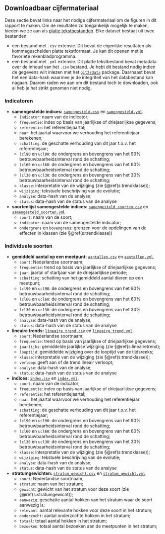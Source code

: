 ## Downloadbaar cijfermateriaal

Deze sectie bevat links naar het nodige cijfermateriaal om de figuren in dit rapport te maken.
Om de resultaten zo toegankelijk mogelijk te maken, bieden we ze aan als [platte tekstbestanden](https://nl.wikipedia.org/wiki/Platte_tekst).
Elke dataset bestaat uit twee bestanden:

- een bestand met `.csv` extensie.
  Dit bevat de eigenlijke resultaten als kommagescheiden platte tekstformaat.
  Je kan dit openen met je favoriete rekenbladprogramma.
- een bestand met `.yml` extensie.
  Dit platte tekstbestand bevat metadata over de inhoud van het `.csv` bestand.
  Je hebt dit bestand nodig indien de gegevens wilt inlezen met het [`git2rdata`](https://ropensci.github.io/git2rdata) package.
  Daarnaast bevat het een data-hash waarmee je de integriteit van het databestand kan nagaan.
  Daarom raden we aan om dit bestand toch te downloaden, ook al heb je het strikt genomen niet nodig.

### Indicatoren

- **samengestelde indices:** [`samengesteld.csv`](samengesteld.csv) en [`samengesteld.yml`](samengesteld.yml).
    - `indicator`: naam van de indicator;
    - `frequentie`: index op basis van jaarlijkse of driejaarlijkse gegevens;
    - `referentie`: het referentiejaartal;
    - `naar`: het jaartal waarvoor we verhouding het referentiejaar berekenen;
    - `schatting`: de geschatte verhouding van dit jaar t.o.v. het referentiejaar;
    - `lcl90` en `ucl90`: de ondergrens en bovengrens van het 90% betrouwbaarheidsinterval rond de schatting;
    - `lcl60` en `ucl60`: de ondergrens en bovengrens van het 60% betrouwbaarheidsinterval rond de schatting;
    - `lcl30` en `ucl30`: de ondergrens en bovengrens van het 30% betrouwbaarheidsinterval rond de schatting;
    - `klasse`: interpretatie van de wijziging (zie §\@ref(s:trendklasse));
    - `wijziging`: tekstuele beschrijving van de evolutie;
    - `analyse`: data-hash van de analyse;
    - `status`: data-hash van de status van de analyse
- **soortenlijst samengestelde indices:** [`samengesteld_soorten.csv`](samengesteld_soorten.csv) en [`samengesteld_soorten.ym`l](samengesteld_soorten.yml).
    - `soort`: naam van de soort;
    - `indicator`: naam van de samengestelde indicator;
    - `ondergrens` en `bovengrens`: grenzen voor de opdelingen van de effecten in klassen (zie §\@ref(s:trendklasse))

### Individuele soorten

- **gemiddeld aantal op een meetpunt:** [`aantallen.csv`](aantallen.csv) en [`aantallen.yml`](aantallen.yml).
    - `soort`: Nederlandse soortnaam;
    - `frequentie`: trend op basis van jaarlijkse of driejaarlijkse gegevens;
    - `jaar`: jaartal of startjaar van de driejaarlijkse periode;
    - `schatting`: schatting van het gemiddeld aantal dieren op een meetpunt;
    - `lcl90` en `ucl90`: de ondergrens en bovengrens van het 90% betrouwbaarheidsinterval rond de schatting;
    - `lcl60` en `ucl60`: de ondergrens en bovengrens van het 60% betrouwbaarheidsinterval rond de schatting;
    - `lcl30` en `ucl30`: de ondergrens en bovengrens van het 30% betrouwbaarheidsinterval rond de schatting;
    - `analyse`: data-hash van de analyse;
    - `status`: data-hash van de status van de analyse
- **lineaire trends:** [`lineaire_trend.csv`](lineaire_trend.csv) en [`lineaire_trend.yml`](lineaire_trend.yml).
    - `soort`: Nederlandse soortnaam;
    - `frequentie`: trend op basis van jaarlijkse of driejaarlijkse gegevens;
    - `jaarlijks`: gemiddelde jaarlijkse wijziging (zie §\@ref(s:lineairetrend);
    - `looptijd`: gemiddelde wijziging over de looptijd van de tijdsreeks;
    - `klasse`: interpretatie van de wijziging (zie §\@ref(s:trendklasse));
    - `verloop`: geeft aan of de trend lineair verloopt;
    - `analyse`: data-hash van de analyse;
    - `status`: data-hash van de status van de analyse
- **indices:** [`index.csv`](index.csv) en [`index.yml`](index.yml).
    - `soort`: naam van de indicator;
    - `frequentie`: index op basis van jaarlijkse of driejaarlijkse gegevens;
    - `referentie`: het referentiejaartal;
    - `naar`: het jaartal waarvoor we verhouding het referentiejaar berekenen;
    - `schatting`: de geschatte verhouding van dit jaar t.o.v. het referentiejaar;
    - `lcl90` en `ucl90`: de ondergrens en bovengrens van het 90% betrouwbaarheidsinterval rond de schatting;
    - `lcl60` en `ucl60`: de ondergrens en bovengrens van het 60% betrouwbaarheidsinterval rond de schatting;
    - `lcl30` en `ucl30`: de ondergrens en bovengrens van het 30% betrouwbaarheidsinterval rond de schatting;
    - `klasse`: interpretatie van de wijziging (zie §\@ref(s:trendklasse));
    - `wijziging`: tekstuele beschrijving van de evolutie;
    - `analyse`: data-hash van de analyse;
    - `status`: data-hash van de status van de analyse
- **stratumgewichten:** [`stratum_gewicht.csv`](stratum_gewicht.csv) en [`stratum_gewicht.yml`](stratum_gewicht.yml).
    - `soort`: Nederlandse soortnaam;
    - `stratum`: naam van het stratum;
    - `gewicht`: gewicht van het stratum voor deze soort (zie §\@ref(s:stratumgewicht));
    - `aanwezig`: geschatte aantal hokken van het stratum waar de soort aanwezig is;
    - `relevant`: aantal relevante hokken voor deze soort in het stratum;
    - `onderzocht`: aantal onderzochte hokken in het stratum;
    - `totaal`: totaal aantal hokken in het stratum;
    - `bezoeken`: totaal aantal bezoeken aan de meetpunten in het stratum;

